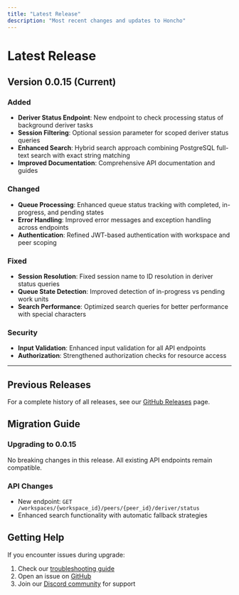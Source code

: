 ```yaml
---
title: "Latest Release"
description: "Most recent changes and updates to Honcho"
---
```


# Latest Release

## Version 0.0.15 (Current)

### Added
- **Deriver Status Endpoint**: New endpoint to check processing status of background deriver tasks
- **Session Filtering**: Optional session parameter for scoped deriver status queries
- **Enhanced Search**: Hybrid search approach combining PostgreSQL full-text search with exact string matching
- **Improved Documentation**: Comprehensive API documentation and guides

### Changed
- **Queue Processing**: Enhanced queue status tracking with completed, in-progress, and pending states
- **Error Handling**: Improved error messages and exception handling across endpoints
- **Authentication**: Refined JWT-based authentication with workspace and peer scoping

### Fixed
- **Session Resolution**: Fixed session name to ID resolution in deriver status queries
- **Queue State Detection**: Improved detection of in-progress vs pending work units
- **Search Performance**: Optimized search queries for better performance with special characters

### Security
- **Input Validation**: Enhanced input validation for all API endpoints
- **Authorization**: Strengthened authorization checks for resource access

---

## Previous Releases

For a complete history of all releases, see our [GitHub Releases](https://github.com/plastic-labs/honcho/releases) page.

## Migration Guide

### Upgrading to 0.0.15

No breaking changes in this release. All existing API endpoints remain compatible.

### API Changes

- New endpoint: `GET /workspaces/{workspace_id}/peers/{peer_id}/deriver/status`
- Enhanced search functionality with automatic fallback strategies

## Getting Help

If you encounter issues during upgrade:
1. Check our [troubleshooting guide](/documentation/platform/development)
2. Open an issue on [GitHub](https://github.com/plastic-labs/honcho/issues)
3. Join our [Discord community](http://discord.gg/plasticlabs) for support 